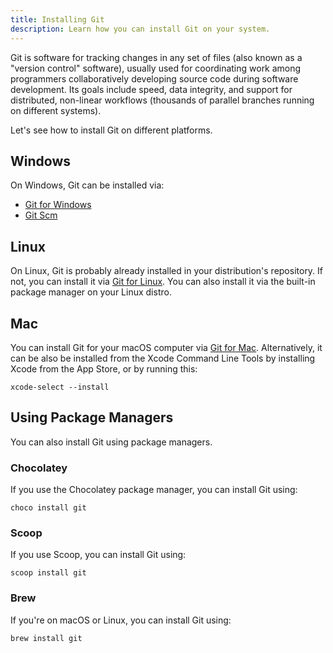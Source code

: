 ```yaml
---
title: Installing Git
description: Learn how you can install Git on your system.
---
```


Git is software for tracking changes in any set of files (also known as a "version control" software), usually used for coordinating work among programmers collaboratively developing source code during software development. Its goals include speed, data integrity, and support for distributed, non-linear workflows (thousands of parallel branches running on different systems).

Let's see how to install Git on different platforms.

## Windows

On Windows, Git can be installed via:

-   [Git for Windows](https://gitforwindows.org)
-   [Git Scm](https://git-scm.com/download/windows)

## Linux

On Linux, Git is probably already installed in your distribution's repository. If not, you can install it via [Git for Linux](https://git-scm.com/download/linux). You can also install it via the built-in package manager on your Linux distro.

## Mac

You can install Git for your macOS computer via [Git for Mac](https://git-scm.com/download/mac). Alternatively, it can be also be installed from the Xcode Command Line Tools by installing Xcode from the App Store, or by running this:

    xcode-select --install

## Using Package Managers

You can also install Git using package managers.

### Chocolatey

If you use the Chocolatey package manager, you can install Git using:

    choco install git

### Scoop

If you use Scoop, you can install Git using:

    scoop install git

### Brew

If you're on macOS or Linux, you can install Git using:

    brew install git
